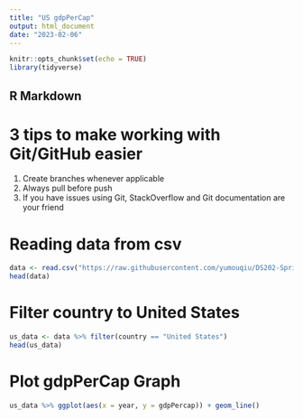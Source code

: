 ```yaml
---
title: "US gdpPerCap"
output: html_document
date: "2023-02-06"
---
```


```r
knitr::opts_chunk$set(echo = TRUE)
library(tidyverse)
```

## R Markdown

# 3 tips to make working with Git/GitHub easier
1. Create branches whenever applicable
2. Always pull before push
3. If you have issues using Git, StackOverflow and Git documentation are your friend






# Reading data from csv 
```r
data <- read.csv("https://raw.githubusercontent.com/yumouqiu/DS202-Spring2023/main/Lecture1_collaborative-environment/data/gapminder-5060.csv")
head(data)

```

# Filter country to United States
``` r
us_data <- data %>% filter(country == "United States")
head(us_data)
```

# Plot gdpPerCap Graph
```r
us_data %>% ggplot(aes(x = year, y = gdpPercap)) + geom_line()
```